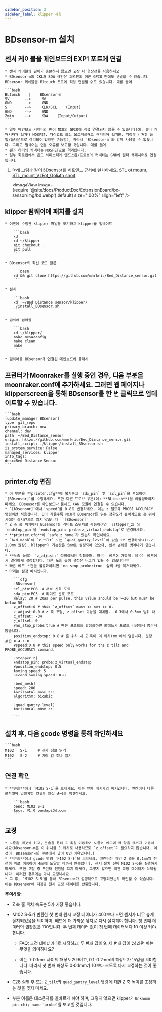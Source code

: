 ```yaml
---
sidebar_position: 3
sidebar_label: klipper 사용
---
```






# BDsensor-m 설치

## 센서 케이블을 메인보드의 EXP1 포트에 연결
    * 센서 케이블의 길이가 충분하지 않으면 포장 내 연장선을 사용하세요
    * BDsensor-m의 CKL과 SDA 라인은 회로판의 어떤 GPIO 핀에도 연결할 수 있습니다. BDsensor 케이블을 Bltouch 포트에 직접 연결할 수도 있습니다. 예를 들어:

    ```bash
    BLtouch    |    BDsensor-m
    5V       -->     5V
    GND      -->     GND
    S        -->     CLK/SCL    (Input)
    GND      -->     GND
    Zmin     -->     SDA    (Input/Output) 
    ```

    * 일부 메인보드 커넥터의 핀이 MCU의 GPIO에 직접 연결되지 않을 수 있습니다(예: 필터 캐패시터가 있거나 MOSFET, 다이오드 또는 옵토커플러로 격리되어 있지만, 저항이나 저항 풀업/풀다운으로 격리되어 있으면 가능함), 따라서 `BDsensor-m`와 함께 사용할 수 없습니다. 그리고 펌웨어는 연결 오류를 보고할 것입니다. 예를 들어
    * 팬과 히터의 커넥터는 MOSFET으로 격리됩니다.
    * 일부 회로판에서 온도 서미스터와 엔드스톱/프로브의 커넥터는 GND에 필터 캐패시터로 연결됩니다.

1. 아래 그림과 같이 BDsensor를 히트엔드 근처에 설치하세요. [STL of mount](https://www.thingiverse.com/thing:6098131),  [STL_mount_VzBot_Goliath short](https://discord.com/channels/829828765512106054/1163237892957671424)

    <ImageView image={require('@site/docs/ProductDoc/ExtensionBoard/bd-sensor/img/bd.webp').default} size="100%" align="left" />


## klipper 펌웨어에 패치를 설치

    * 이전에 수정한 klipper 파일을 포기하고 klipper를 업데이트

        ```bash
        cd
        cd ~/klipper
        git checkout .
        git pull
        ```

    * BDsensor의 최신 코드 클론

        ```bash
        cd && git clone https://github.com/markniu/Bed_Distance_sensor.git
        ```

    * 설치

        ```bash
        cd  ~/Bed_Distance_sensor/klipper/
        ./install_BDsensor.sh
        ```

    * 펌웨어 컴파일

        ```bash
        cd ~/klipper/
        make menuconfig
        make clean
        make
        ```

    * 펌웨어를 BDsensor가 연결된 메인보드에 플래시

## 프린터가 Moonraker를 실행 중인 경우, 다음 부분을 moonraker.conf에 추가하세요. 그러면 웹 페이지나 klipperscreen을 통해 BDsensor를 한 번 클릭으로 업데이트할 수 있습니다.

    ```bash
    [update_manager BDsensor]
    type: git_repo
    primary_branch: new
    channel: dev
    path: ~/Bed_Distance_sensor
    origin: https://github.com/markniu/Bed_Distance_sensor.git
    install_script: ./klipper/install_BDsensor.sh
    is_system_service: False
    managed_services: klipper
    info_tags:
    desc=Bed Distance Sensor
    ```

## printer.cfg 편집

    * 이 부분을 **printer.cfg**에 복사하고 `sda_pin` 및 `scl_pin`을 편집하여 `[BDsensor]`를 수정하세요. 또한 다른 프로브 부분(예: **BLtouch**)을 비활성화하지 마세요. BDsensor를 메인보드나 툴헤드 CAN 모듈에 연결할 수 있습니다.
    * `[BDsensor]`에서 `speed`를 0.8로 변경하세요. 이는 z 틸트와 PROBE_ACCURACY 명령에만 적용됩니다. 값이 작을수록 MCU가 BDsensor를 읽는 정확도가 높아지므로 홈 위치 시에는 실시간으로 읽지 않습니다. `[BDsensor]`
    * Z 축 홈 위치에서 BDsensor를 리미트 스위치로 사용하려면 `[stepper_z]`의 `endstop_pin`을 `endstop_pin: probe:z_virtual_endstop`로 변경하세요.
    * **printer.cfg**에 `safe_z_home`가 있는지 확인하세요.
    * `bed_mesh`와 `z_tilt` 또는 `quad_gantry_level`의 값을 1로 변경하세요(0.7-1.0mm 권장), klipper의 기본값은 5mm로 설정되어 있으며, 센서 범위를 벗어나기 쉽습니다.
    * **노즐 높이는 `z_adjust:` 설정에서만 적합하며, 양수는 베드에 가깝게, 음수는 베드에서 멀리하게 설정합니다. 다른 노즐 높이 설정은 버그가 있을 수 있습니다**
    * 빠른 베드 스캔을 활성화하려면 `no_stop_probe:true` 앞의 #을 제거하세요.
    * 아래는 설정 예시입니다.

        ```cfg
        [BDsensor] 
        scl_pin:PC6  # 서보 신호 포트
        sda_pin:PC3  # 리미트 신호 포트
        delay: 20 # 20us per pulse, this value should be >=20 but must be below 50
        z_offset:0 # this `z_offset` must be set to 0. 
        z_adjust:0.0 # z 축 조정, z_offset 기능을 대체함. -0.3에서 0.3mm 범위 내
        x_offset: -34
        y_offset: 0
        #no_stop_probe:true # 빠른 프로브를 활성화하면 툴헤드가 프로브 지점에서 멈추지 않습니다.
        position_endstop: 0.8 # 홈 위치 시 Z 축이 이 위치(mm)에서 멈춥니다. 권장 값은 0.4~1.0
        #speed:0.8 # this speed only works for the z tilt and PROBE_ACCURACY command.

        [stepper_z]
        endstop_pin: probe:z_virtual_endstop 
        #position_endstop: 0.5
        homing_speed: 5
        second_homing_speed: 0.8

        [bed_mesh]
        speed: 200
        horizontal_move_z:1
        algorithm: bicubic

        [quad_gantry_level]
        horizontal_move_z:1

        ```

## 설치 후, 다음 gcode 명령을 통해 확인하세요

    ```bash
    M102   S-1     # 센서 정보 읽기
    M102   S-2     # 거리 값 하나 읽기
    ```

## 연결 확인

    * **콘솔**에서 `M102 S-1`을 보내세요. 이는 반환 메시지의 예시입니다. 빈칸이나 다른 문자열이 반환되면 연결과 전선 순서를 확인하세요.

        ```bash
        Send: M102 S-1
        Recv: V1.0 pandapi3d.com
        ```

## 교정

    * 노즐을 깨끗이 하고, 콘솔을 통해 Z 축을 이동하여 노즐이 베드에 막 닿을 때까지 이동하세요(BDsensor-m은 이 위치를 0 위치로 사용하므로 `z_offset`가 필요하지 않습니다. 이것이 [BDsensor-m] 부분에서 값이 0인 이유입니다.)
    * **콘솔**에서 gcode 명령 `M102 S-6`을 보내세요. 프린터는 매번 Z 축을 0.1mm씩 천천히 위로 이동하여 4mm에 도달할 때까지 반복합니다. 센서 설치 전에 M102 S-6을 실행하지 마세요. 또한 교정 중 프린터 전원을 끄지 마세요, 그렇지 않으면 이전 교정 데이터가 삭제됩니다. 이러한 경우에는 다시 교정하세요.
    * 그 후, `M102 S-5`를 통해 BDsensor가 성공적으로 교정되었는지 확인할 수 있습니다. 이는 BDsensor에 저장된 원시 교정 데이터를 반환합니다.

**주의사항**:

* Z 축 홈 위치 속도는 5가 가장 좋습니다.

* M102 S-5가 반환한 첫 번째 원시 교정 데이터가 400보다 크면 센서가 너무 높게 설치되었음을 의미하며, 베드에 더 가까운 위치로 다시 설치해야 합니다. 첫 번째 데이터의 권장값은 100입니다. 두 번째 데이터 값이 첫 번째 데이터보다 10 이상 커야 합니다.

  * FAQ: 교정 데이터가 1로 시작하고, 두 번째 값이 9, 세 번째 값이 24라면 이는 무엇을 의미하나요?

  * 이는 0-0.1mm 사이의 해상도가 9이고, 0.1-0.2mm의 해상도가 15임을 의미합니다. 따라서 첫 번째 해상도 0-0.1mm가 10보다 크도록 다시 교정하는 것이 좋습니다.

* G28 실행 후 또는 `Z_tilt`와 `quad_gantry_level` 명령에 대한 Z 축 높이를 조정하는 것을 잊지 마세요.

* 부분 이름은 대소문자를 올바르게 해야 하며, 그렇지 않으면 klipper가 `Unknown pin chip name 'probe'`를 보고할 것입니다.